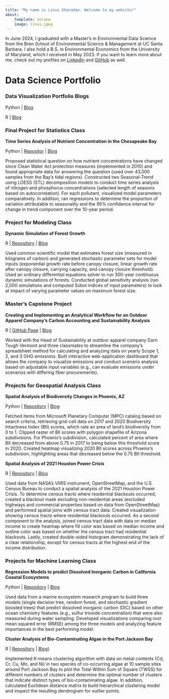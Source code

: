 ```yaml
---
title: "My name is Linus Ghanadan. Welcome to my website!"
about:
    template: solana
    image: linus.jpeg
---
```


In June 2024, I graduated with a Master's in Environmental Data Science from the Bren School of Environmental Science & Management at UC Santa Barbara. I also hold a B.S. in Environmental Economics from the University of Maryland, which I received in May 2023. If you want to learn more about me, check out my profiles on [LinkedIn](https://www.linkedin.com/in/linus-ghanadan/) and [GitHub](https://github.com/linusghanadan) as well.

# Data Science Portfolio

### Data Visualization Portfolio Blogs

Python | [Blog](https://linusghanadan.github.io/blog/2024-7-23-post/)

R | [Blog](https://linusghanadan.github.io/blog/2024-7-24-post/)

### Final Project for Statistics Class

**Time Series Analysis of Nutrient Concentration in the Chesapeake Bay**

Python | [Repositor](https://github.com/linusghanadan/chesapeake-bay-nutrient-pollution-python) | [Blog](https://linusghanadan.github.io/blog/2024-8-20-post/chesapeake-bay-python.html)

Proposed statistical question on how nutrient concentrations have changed since Clean Water Act protection measures (implemented in 2010) and found appropriate data for answering the question (used over 43,000 samples from the Bay’s tidal regions). Constructed two Seasonal-Trend using LOESS (STL) decomposition models to conduct time series analysis of nitrogen and phosphorus concentrations (selected length of seasons based on autocorrelation). For each pollutant, visualized model parameters comparatively. In addition, ran regressions to determine the proportion of variation attributable to seasonality and the 95% confidence interval for change in trend component over the 10-year period.

### Project for Modeling Class

**Dynamic Simulation of Forest Growth**

R | [Repository](https://github.com/linusghanadan/dynamic-simulation-forest-growth) | [Blog](https://linusghanadan.github.io/blog/2024-6-10-post/)

Used common scientific model that estimates forest size (measured in kilograms of carbon) and generated stochastic parameter sets for model inputs (exponential growth rate before canopy closure, linear growth rate after canopy closure, carrying capacity, and canopy closure threshold). Used an ordinary differential equations solver to run 300-year continuous dynamic simulations of forests. Conducted global sensitivity analysis (ran 2,000 simulations and computed Sobol indices of input parameters) to look at impact of varying parameter values on maximum forest size.

### Master's Capstone Project

**Creating and Implementing an Analytical Workflow for an Outdoor Apparel Company’s Carbon Accounting and Sustainability Analysis**

R | [GitHub Page](https://github.com/carbonSOCKprint) | [Blog](https://linusghanadan.github.io/blog/2024-6-20-post/)

Worked with the Head of Sustainability at outdoor apparel company Darn Tough Vermont and three classmates to streamline the company's spreadsheet method for calculating and analyzing data on yearly Scope 1, 2, and 3 GHG emissions. Built interactive web-application dashboard that allows the company to visualize emissions and conduct scenario analysis based on adjustable input variables (e.g., can evaluate emissions under scenarios with differing fiber procurements).

### Projects for Geospatial Analysis Class

**Spatial Analysis of Biodiversity Changes in Phoenix, AZ**

Python | [Repository](https://github.com/linusghanadan/phoenix_biodiversity) | [Blog](https://linusghanadan.github.io/blog/2023-12-13-post/phoenix_biodiversity.html)

Fetched items from Microsoft Planetary Computer (MPC) catalog based on search criteria, retrieving grid-cell data on 2017 and 2020 Biodiversity Intactness Index (BII) scores, which rate an area of land’s biodiversity from 0 to 1. Clipped raster of BII scores with polygon shapefile of Arizona subdivisions. For Phoenix’s subdivision, calculated percent of area where BII decreased from above 0.75 in 2017 to being below this threshold score in 2020. Created heatmap visualizing 2020 BII scores across Phoenix’s subdivision, highlighting areas that decreased below the 0.75 BII threshold.

**Spatial Analysis of 2021 Houston Power Crisis**

R | [Repository](https://github.com/linusghanadan/houston_power_crisis/tree/main) | [Blog](https://linusghanadan.github.io/blog/2024-1-20-post/)

Used data from NASA’s VIIRS instrument, OpenStreetMap, and the U.S. Census Bureau to conduct a spatial analysis of the 2021 Houston Power Crisis. To determine census tracts where residential blackouts occurred, created a blackout mask excluding non-residential areas (excluded highways and commercial properties based on data from OpenStreetMap) and performed spatial joins with census tract data. Created visualization showing census tracts where residential blackouts occurred. As a second component to the analysis, joined census tract data with data on median income to create heatmap where fill color was based on median income and outline color was based on whether the census tract had residential blackouts. Lastly, created double-sided histogram demonstrating the lack of a clear relationship, except for census tracts at the highest end of the income distribution.

### Projects for Machine Learning Class

**Regression Models to predict Dissolved Inorganic Carbon in California Coastal Ecosystems**

Python | [Repository](https://github.com/linusghanadan/dic-ml-models) | [Blog](https://linusghanadan.github.io/blog/2024-4-3-post/dic-ml-models.html)

Used data from a marine ecosystem research program to build three models (single decision tree, random forest, and stochastic gradient boosted trees) that predict dissolved inorganic carbon (DIC) based on other ocean chemistry features (e.g., sulfur trioxide concentration) that were also measured during water sampling. Developed visualizations comparing root mean squared error (RMSE) among the three models and analyzing feature importances in the best performing model.

**Cluster Analysis of Bio-Contaminating Algae in the Port Jackson Bay**

R | [Repository](https://github.com/linusghanadan/ml-clustering-lab/tree/main) | [Blog)](https://linusghanadan.github.io/blog/2024-4-1-post/)

Implemented K-means clustering algorithm with data on metal contents (Cd, Cr, Cu, Mn, and Ni) in two species of co-occurring algae at 10 sample sites around Port Jackson Bay to plot the Total Within Sum of Square (TWSS) for different numbers of clusters and determine the optimal number of clusters that indicate distinct types of bio-contaminating algae. In addition, calculated Euclidean distance matrix to build hierarchical clustering model and inspect the resulting dendrogram for outlier points.
